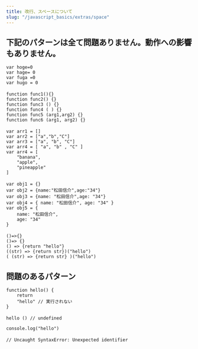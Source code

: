 ```yaml
---
title: 改行、スペースについて
slug: "/javascript_basics/extras/space"
---
```


## 下記のパターンは全て問題ありません。動作への影響もありません。

```
var hoge=0
var hage= 0
var fuga =0
var hugo = 0
　
function func1(){}
function func2() {}
function func3 () {}
function func4 ( ) {}
function func5 (arg1,arg2) {}
function func6 (arg1, arg2) {}
　
var arr1 = []
var arr2 = ["a","b","C"]
var arr3 = ["a", "b", "C"]
var arr4 = [ "a", "b" , "C" ]
var arr4 = [
    "banana",
    "apple",
    "pineapple"
]
　
var obj1 = {}
var obj2 = {name:"松田信介",age:"34"}
var obj3 = {name: "松田信介",age: "34"}
var obj4 = { name: "松田信介", age: "34" }
var obj5 = {
    name: "松田信介",
    age: "34"
}
　
()=>{}
()=> {}
() => {return "hello"}
((str) => {return str})("hello")
( (str) => {return str} )("hello")
```

## 問題のあるパターン

```
function hello() {
    return
    "hello" // 実行されない
}
　
hello () // undefined
```

```
console.log("hello")
　
// Uncaught SyntaxError: Unexpected identifier
```
